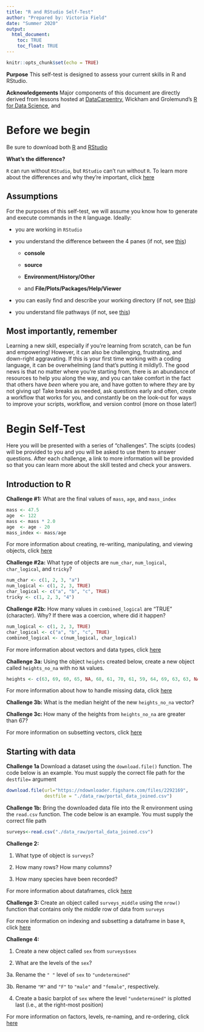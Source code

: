 ```yaml
---
title: "R and RStudio Self-Test"
author: "Prepared by: Victoria Field"
date: "Summer 2020"
output:
  html_document:
    toc: TRUE
    toc_float: TRUE
---
```


```r
knitr::opts_chunk$set(echo = TRUE)
```

**Purpose** This self-test is designed to assess your current skills in R and RStudio. 

**Acknowledgements** Major components of this document are directly derived from lessons hosted at [DataCarpentry](https://datacarpentry.org/), Wickham and Grolemund's [R for Data Science](https://r4ds.had.co.nz/index.html), and 

# Before we begin

Be sure to download both [R](https://www.r-project.org/) and [RStudio](https://rstudio.com/)

**What's the difference?**

`R` can run without `RStudio`, but `RStudio` can't run without `R`. To learn more about the differences and why they're important, click [here](https://datacarpentry.org/R-ecology-lesson/00-before-we-start.html#what_is_r_what_is_rstudio)

## Assumptions

For the purposes of this self-test, we will assume you know how to generate and execute commands in the `R` language. Ideally: 

- you are working in `RStudio`

- you understand the difference between the 4 panes (if not, see [this](https://datacarpentry.org/R-ecology-lesson/00-before-we-start.html#knowing_your_way_around_rstudio))
  
  - **console**
  
  - **source**
  
  - **Environment/History/Other**
  
  - and **File/Plots/Packages/Help/Viewer**
  
- you can easily find and describe your working directory (if not, see [this](https://r4ds.had.co.nz/workflow-projects.html))

- you understand file pathways (if not, see [this](https://r4ds.had.co.nz/workflow-projects.html))

## Most importantly, remember

Learning a new skill, especially if you're learning from scratch, can be fun and empowering! However, it can also be challenging, frustrating, and down-right aggravating. If this is your first time working with a coding language, it can be overwhelming (and that's putting it mildly!). The good news is that no matter where you're starting from, there is an abundance of resources to help you along the way, and you can take comfort in the fact that others have *been* where you are, and have gotten to where *they* are by not giving up! Take breaks as needed, ask questions early and often, create a workflow that works for you, and constantly be on the look-out for ways to improve your scripts, workflow, and version control (more on those later!)

# Begin Self-Test

Here you will be presented with a series of "challenges". The scipts (codes) will be provided to you and you will be asked to use them to answer questions. After each challenge, a link to more information will be provided so that you can learn more about the skill tested and check your answers. 

## Introduction to R

**Challenge #1:** What are the final values of `mass`, `age`, and `mass_index`
```r
mass <- 47.5            
age  <- 122             
mass <- mass * 2.0      
age  <- age - 20        
mass_index <- mass/age  
```

For more information about creating, re-writing, manipulating, and viewing objects, click [here](https://datacarpentry.org/R-ecology-lesson/01-intro-to-r.html#creating_objects_in_r) 

**Challenge #2a:** What type of objects are `num_char`, `num_logical`, `char_logical`, and `tricky`?
```r
num_char <- c(1, 2, 3, "a")
num_logical <- c(1, 2, 3, TRUE)
char_logical <- c("a", "b", "c", TRUE)
tricky <- c(1, 2, 3, "4")
```

**Challenge #2b:** How many values in `combined_logical` are "TRUE" (character). Why? If there was a coercion, where did it happen?
```r
num_logical <- c(1, 2, 3, TRUE)
char_logical <- c("a", "b", "c", TRUE)
combined_logical <- c(num_logical, char_logical)
```

For more information about vectors and data types, click [here](https://datacarpentry.org/R-ecology-lesson/01-intro-to-r.html#vectors_and_data_types)

**Challenge 3a:** Using the object `heights` created below, create a new object called `heights_no_na` with no `NA` values.
```r
heights <- c(63, 69, 60, 65, NA, 68, 61, 70, 61, 59, 64, 69, 63, 63, NA, 72, 65, 64, 70, 63, 65)
```
For more information about how to handle missing data, click [here](https://datacarpentry.org/R-ecology-lesson/01-intro-to-r.html#missing_data)

**Challenge 3b:** What is the median height of the new `heights_no_na` vector?

**Challenge 3c:** How many of the heights from `heights_no_na` are greater than 67?

For more information on subsetting vectors, click [here](https://datacarpentry.org/R-ecology-lesson/01-intro-to-r.html#subsetting_vectors)

## Starting with data

**Challenge 1a** Download a dataset using the `download.file()` function. The code below is an example. You must supply the correct file path for the `destfile=` argument
```r
download.file(url="https://ndownloader.figshare.com/files/2292169",
              destfile = "./data_raw/portal_data_joined.csv")
```

**Challenge 1b:** Bring the downloaded data file into the R environment using the `read.csv` function. The code below is an example. You must supply the correct file path
```r
surveys<-read.csv("./data_raw/portal_data_joined.csv")
```

**Challenge 2:** 

1. What type of object is `surveys`?

2. How many rows? How many columns?

3. How many species have been recorded? 

For more information about dataframes, click [here](https://datacarpentry.org/R-ecology-lesson/02-starting-with-data.html#what_are_data_frames)

**Challenge 3:** Create an object called `surveys_middle` using the `nrow()` function that contains only the *middle* row of data from `surveys`

For more information on indexing and subsetting a dataframe in base `R`, click [here](https://datacarpentry.org/R-ecology-lesson/02-starting-with-data.html#indexing_and_subsetting_data_frames)

**Challenge 4:** 

1. Create a new object called `sex` from `surveys$sex`

2. What are the levels of the `sex`? 

3a. Rename the `" "` level of `sex` to `"undetermined"`

3b. Rename `"M"` and `"F"` to `"male"` and `"female"`, respectively. 

4. Create a basic barplot of `sex` where the level `"undetermined"` is plotted last (i.e., at the right-most position)

For more information on factors, levels, re-naming, and re-ordering, click [here](https://datacarpentry.org/R-ecology-lesson/02-starting-with-data.html#factors)